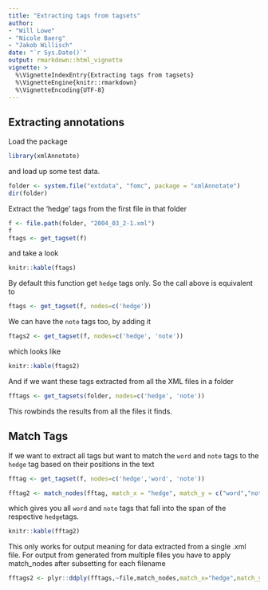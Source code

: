 ```yaml
---
title: "Extracting tags from tagsets"
author: 
- "Will Lowe"
- "Nicole Baerg"
- "Jakob Willisch"
date: "`r Sys.Date()`"
output: rmarkdown::html_vignette
vignette: >
  %\VignetteIndexEntry{Extracting tags from tagsets}
  %\VignetteEngine{knitr::rmarkdown}
  %\VignetteEncoding{UTF-8}
---
```


## Extracting annotations

Load the package
```r
library(xmlAnnotate)
```
and load up some test data.
```r
folder <- system.file("extdata", "fomc", package = "xmlAnnotate")
dir(folder)
```

Extract the 'hedge' tags from the first file in that folder
```r
f <- file.path(folder, "2004_03_2-1.xml")
f
ftags <- get_tagset(f)
```
and take a look
```r
knitr::kable(ftags)
```

By default this function get `hedge` tags only.  So the call above is equivalent to 
```r
ftags <- get_tagset(f, nodes=c('hedge'))
```
We can have the `note` tags too, by adding it
```r
ftags2 <- get_tagset(f, nodes=c('hedge', 'note'))
```
which looks like
```r
knitr::kable(ftags2)
```

And if we want these tags extracted from all the XML files in a folder
```r
fftags <- get_tagsets(folder, nodes=c('hedge', 'note'))
```
This rowbinds the results from all the files it finds.

## Match Tags

If we want to extract all tags but want to match the  `word` and `note` tags to the `hedge` tag based on their positions in the text

```r
fftag <- get_tagset(f, nodes=c('hedge','word', 'note'))

fftag2 <- match_nodes(fftag, match_x = "hedge", match_y = c("word","note"))
```
which gives you all `word` and `note` tags that fall into the span of the respective `hedge`tags.
```r
knitr::kable(fftag2)
```

This only works for \code{get_tagset} output meaning for data extracted from a single .xml file. For output from \code{get_tagsets} generated from multiple files you have to apply match_nodes after subsetting for each filename

```r
fftags2 <- plyr::ddply(fftags,~file,match_nodes,match_x="hedge",match_y=c("word","note"))
```

